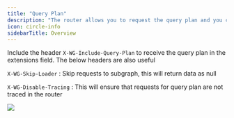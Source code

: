 ```yaml
---
title: "Query Plan"
description: "The router allows you to request the query plan and you can view the same in the playground"
icon: circle-info
sidebarTitle: Overview
---
```


Include the header `X-WG-Include-Query-Plan` to receive the query plan in the extensions field. The below headers are also useful

`X-WG-Skip-Loader` : Skip requests to subgraph, this will return data as null

`X-WG-Disable-Tracing` : This will ensure that requests for query plan are not traced in the router

<Frame>
  <img src="/images/router/image-7.png" />
</Frame>
